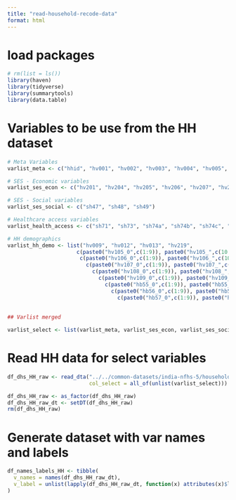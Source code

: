 ```yaml
---
title: "read-household-recode-data"
format: html
---
```


# load packages
```r
# rm(list = ls())
library(haven)
library(tidyverse)
library(summarytools)
library(data.table)

```

# Variables to be use from the HH dataset

```r
# Meta Variables
varlist_meta <- c("hhid", "hv001", "hv002", "hv003", "hv004", "hv005", "hv006", "hv007", "hv008a", "hv021", "hv022", "hv023", "hv024", "hv025", "shdist")

# SES - Economic variables
varlist_ses_econ <- c("hv201", "hv204", "hv205", "hv206", "hv207", "hv208", "hv209", "hv210", "hv211", "hv212", "hv213", "hv214", "hv215", "hv216", "hv221", "hv225", "hv226", "hv234a", "hv237", "hv238", "hv238a", "hv242", "hv243a", "hv243b", "hv243c", "hv243e", "hv244", "hv245", "hv246", "hv270", "hv271", "hv270a", "hv271a", "sh37b", "sh44", "sh45", "sh46", "sh50b", "sh50c", "sh50d", "sh50e", "sh50f", "sh50g", "sh50i", "sh50j", "sh50k", "sh50n", "sh50q", "sh50r", "sh50x", "sh50y", "sh50z", "sh52", "sh55", "sh61", "sh62", "sh64", "sh66", "sh67a", "sh67b", "sh67c", "sh67d", "sh67e", "sh67f", "sh69", "sh75")

# SES - Social variables
varlist_ses_social <- c("sh47", "sh48", "sh49")

# Healthcare access variables
varlist_health_access <- c("sh71", "sh73", "sh74a", "sh74b", "sh74c", "sh74d", "sh74e")

# HH demographics
varlist_hh_demo <- list("hv009", "hv012", "hv013", "hv219",
                      c(paste0("hv105_0",c(1:9)), paste0("hv105_",c(10:35))),
                       c(paste0("hv106_0",c(1:9)), paste0("hv106_",c(10:35))),
                         c(paste0("hv107_0",c(1:9)), paste0("hv107_",c(10:35))),
                           c(paste0("hv108_0",c(1:9)), paste0("hv108_",c(10:35))),
                             c(paste0("hv109_0",c(1:9)), paste0("hv109_",c(10:35))),
                               c(paste0("hb55_0",c(1:9)), paste0("hb55_",c(10:20))),
                                 c(paste0("hb56_0",c(1:9)), paste0("hb56_",c(10:20))),
                                   c(paste0("hb57_0",c(1:9)), paste0("hb57_",c(10:20))))
                       
                       
## Varlist merged

varlist_select <- list(varlist_meta, varlist_ses_econ, varlist_ses_social, varlist_health_access, varlist_hh_demo)
```

# Read HH data for select variables

```r

df_dhs_HH_raw <- read_dta("../../common-datasets/india-nfhs-5/household-recode/IAHR7DFL.DTA", 
                          col_select = all_of(unlist(varlist_select)))

df_dhs_HH_raw <- as_factor(df_dhs_HH_raw) 
df_dhs_HH_raw_dt <- setDT(df_dhs_HH_raw)
rm(df_dhs_HH_raw)
```

# Generate dataset with var names and labels
```r
df_names_labels_HH <- tibble(
  v_names = names(df_dhs_HH_raw_dt),
  v_label = unlist(lapply(df_dhs_HH_raw_dt, function(x) attributes(x)$label))
)
```


